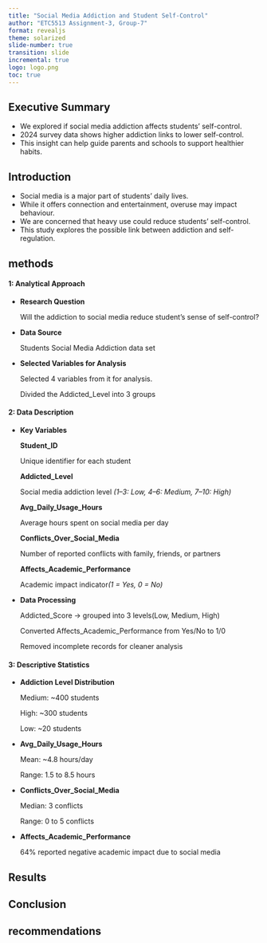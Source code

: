 ```yaml
---
title: "Social Media Addiction and Student Self-Control"
author: "ETC5513 Assignment-3, Group-7"
format: revealjs
theme: solarized
slide-number: true
transition: slide 
incremental: true
logo: logo.png 
toc: true
---
```


## Executive Summary

-   We explored if social media addiction affects students’ self-control.
-   2024 survey data shows higher addiction links to lower self-control.
-   This insight can help guide parents and schools to support healthier habits.

## Introduction

-   Social media is a major part of students’ daily lives.
-   While it offers connection and entertainment, overuse may impact behaviour.
-   We are concerned that heavy use could reduce students’ self-control.
-   This study explores the possible link between addiction and self-regulation.

## methods

#### **1: Analytical Approach**

-   **Research Question**

    Will the addiction to social media reduce student's sense of self-control?

-   **Data Source**

    Students Social Media Addiction data set

-   **Selected Variables for Analysis**

    Selected 4 variables from it for analysis.

    Divided the Addicted_Level into 3 groups

#### **2: Data Description**

-   **Key Variables**

    **Student_ID**

    Unique identifier for each student

    **Addicted_Level**

    Social media addiction level *(1–3: Low, 4–6: Medium, 7–10: High)*

    **Avg_Daily_Usage_Hours**

    Average hours spent on social media per day

    **Conflicts_Over_Social_Media**

    Number of reported conflicts with family, friends, or partners

    **Affects_Academic_Performance**

    Academic impact indicator*(1 = Yes, 0 = No)*

-   **Data Processing**

    Addicted_Score → grouped into 3 levels(Low, Medium, High)

    Converted Affects_Academic_Performance from Yes/No to 1/0

    Removed incomplete records for cleaner analysis

#### **3: Descriptive Statistics**

-   **Addiction Level Distribution**

    Medium: \~400 students

    High: \~300 students

    Low: \~20 students

-   **Avg_Daily_Usage_Hours**

    Mean: \~4.8 hours/day

    Range: 1.5 to 8.5 hours

-   **Conflicts_Over_Social_Media**

    Median: 3 conflicts

    Range: 0 to 5 conflicts

-   **Affects_Academic_Performance**

    64% reported negative academic impact due to social media

## Results

## Conclusion

## recommendations
